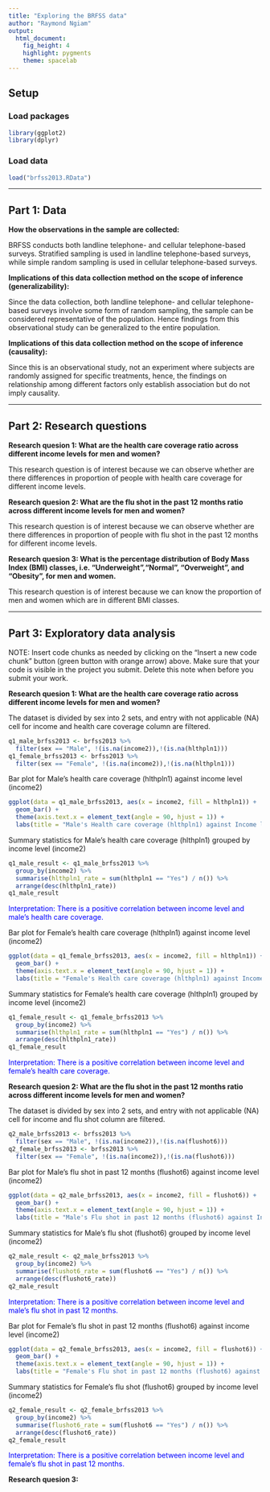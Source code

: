 ```yaml
---
title: "Exploring the BRFSS data"
author: "Raymond Ngiam"
output: 
  html_document: 
    fig_height: 4
    highlight: pygments
    theme: spacelab
---
```


## Setup

### Load packages

```r
library(ggplot2)
library(dplyr)
```

### Load data

```r
load("brfss2013.RData")
```



* * *

## Part 1: Data

**How the observations in the sample are collected:**

BRFSS conducts both landline telephone- and cellular telephone-based surveys.  Stratified sampling is used in landline telephone-based surveys, while simple random sampling is used in cellular telephone-based surveys.

**Implications of this data collection method on the scope of inference (generalizability):**

Since the data collection, both landline telephone- and cellular telephone-based surveys involve some form of random sampling, the sample can be considered representative of the population. Hence findings from this observational study can be generalized to the entire population.

**Implications of this data collection method on the scope of inference (causality):**

Since this is an observational study, not an experiment where subjects are randomly assigned for specific treatments, hence, the findings on relationship among different factors only establish association but do not imply causality.

* * *

## Part 2: Research questions

**Research quesion 1: What are the health care coverage ratio across different income levels for men and women?**

This research question is of interest because we can observe whether are there differences in proportion of people with health care coverage for different income levels. 

**Research quesion 2: What are the flu shot in the past 12 months ratio across different income levels for men and women?**

This research question is of interest because we can observe whether are there differences in proportion of people with flu shot in the past 12 months for different income levels.


**Research quesion 3: What is the percentage distribution of Body Mass Index (BMI) classes, i.e. "Underweight","Normal", "Overweight", and "Obesity", for men and women.**

This research question is of interest because we can know the proportion of men and women which are in different BMI classes.

* * *

## Part 3: Exploratory data analysis

NOTE: Insert code chunks as needed by clicking on the "Insert a new code chunk" 
button (green button with orange arrow) above. Make sure that your code is visible
in the project you submit. Delete this note when before you submit your work.

**Research quesion 1: What are the health care coverage ratio across different income levels for men and women?**

The dataset is divided by sex into 2 sets, and entry with not applicable (NA) cell for income and health care coverage column are filtered.

```r
q1_male_brfss2013 <- brfss2013 %>%
  filter(sex == "Male", !(is.na(income2)),!(is.na(hlthpln1)))
q1_female_brfss2013 <- brfss2013 %>%
  filter(sex == "Female", !(is.na(income2)),!(is.na(hlthpln1)))
```

Bar plot for Male's health care coverage (hlthpln1) against income level (income2)

```r
ggplot(data = q1_male_brfss2013, aes(x = income2, fill = hlthpln1)) +
  geom_bar() +
  theme(axis.text.x = element_text(angle = 90, hjust = 1)) + 
  labs(title = "Male's Health care coverage (hlthpln1) against Income level (income2)")
```

Summary statistics for Male's health care coverage (hlthpln1) grouped by income level (income2)

```r
q1_male_result <- q1_male_brfss2013 %>%
  group_by(income2) %>%
  summarise(hlthpln1_rate = sum(hlthpln1 == "Yes") / n()) %>%
  arrange(desc(hlthpln1_rate))
q1_male_result
```
<span style="color:blue">Interpretation: There is a positive correlation between income level and male's health care coverage. </span>

Bar plot for Female's health care coverage (hlthpln1) against income level (income2)

```r
ggplot(data = q1_female_brfss2013, aes(x = income2, fill = hlthpln1)) +
  geom_bar() +
  theme(axis.text.x = element_text(angle = 90, hjust = 1)) + 
  labs(title = "Female's Health care coverage (hlthpln1) against Income level (income2)")
```

Summary statistics for Female's health care coverage (hlthpln1) grouped by income level (income2)

```r
q1_female_result <- q1_female_brfss2013 %>%
  group_by(income2) %>%
  summarise(hlthpln1_rate = sum(hlthpln1 == "Yes") / n()) %>%
  arrange(desc(hlthpln1_rate))
q1_female_result

```
<span style="color:blue">Interpretation: There is a positive correlation between income level and female's health care coverage.</span>



**Research quesion 2: What are the flu shot in the past 12 months ratio across different income levels for men and women?**

The dataset is divided by sex into 2 sets, and entry with not applicable (NA) cell for income and flu shot column are filtered.

```r
q2_male_brfss2013 <- brfss2013 %>%
  filter(sex == "Male", !(is.na(income2)),!(is.na(flushot6)))
q2_female_brfss2013 <- brfss2013 %>%
  filter(sex == "Female", !(is.na(income2)),!(is.na(flushot6)))
```

Bar plot for Male's flu shot in past 12 months (flushot6) against income level (income2)

```r
ggplot(data = q2_male_brfss2013, aes(x = income2, fill = flushot6)) +
  geom_bar() +
  theme(axis.text.x = element_text(angle = 90, hjust = 1)) + 
  labs(title = "Male's Flu shot in past 12 months (flushot6) against Income level (income2)")
```

Summary statistics for Male's flu shot (flushot6) grouped by income level (income2)

```r
q2_male_result <- q2_male_brfss2013 %>%
  group_by(income2) %>%
  summarise(flushot6_rate = sum(flushot6 == "Yes") / n()) %>%
  arrange(desc(flushot6_rate))
q2_male_result
```
<span style="color:blue">Interpretation: There is a positive correlation between income level and male's flu shot in past 12 months. </span>

Bar plot for Female's flu shot in past 12 months (flushot6) against income level (income2)

```r
ggplot(data = q2_female_brfss2013, aes(x = income2, fill = flushot6)) +
  geom_bar() +
  theme(axis.text.x = element_text(angle = 90, hjust = 1)) + 
  labs(title = "Female's Flu shot in past 12 months (flushot6) against Income level (income2)")
```

Summary statistics for Female's flu shot (flushot6) grouped by income level (income2)

```r
q2_female_result <- q2_female_brfss2013 %>%
  group_by(income2) %>%
  summarise(flushot6_rate = sum(flushot6 == "Yes") / n()) %>%
  arrange(desc(flushot6_rate))
q2_female_result
```
<span style="color:blue">Interpretation: There is a positive correlation between income level and female's flu shot in past 12 months. </span>



**Research quesion 3:**

```r

```

